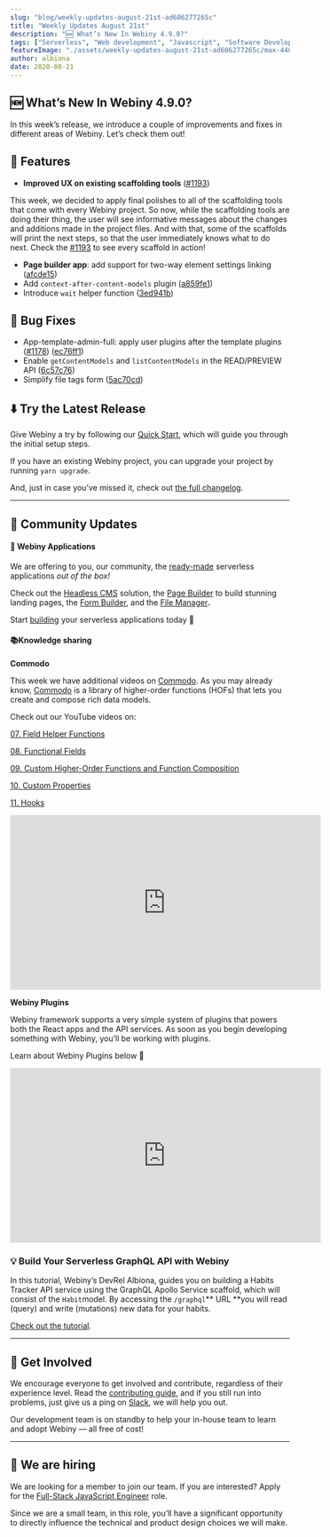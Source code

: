 ```yaml
---
slug: "blog/weekly-updates-august-21st-ad606277265c"
title: "Weekly Updates August 21st"
description: "🆕 What’s New In Webiny 4.9.0?"
tags: ["Serverless", "Web development", "Javascript", "Software Development", "GraphQL"]
featureImage: "./assets/weekly-updates-august-21st-ad606277265c/max-4480-1o0E0_LullVFxa7P7NDJxVA.png"
author: albiona
date: 2020-08-21
---
```


## 🆕 What’s New In Webiny 4.9.0?

In this week’s release, we introduce a couple of improvements and fixes in different areas of Webiny. Let’s check them out!

## 🚀 Features

- **Improved UX on existing scaffolding tools** ([#1193](https://github.com/webiny/webiny-js/pull/1193))

This week, we decided to apply final polishes to all of the scaffolding tools that come with every Webiny project. So now, while the scaffolding tools are doing their thing, the user will see informative messages about the changes and additions made in the project files. And with that, some of the scaffolds will print the next steps, so that the user immediately knows what to do next. Check the [#1193](https://github.com/webiny/webiny-js/pull/1193) to see every scaffold in action!

- **Page builder app**: add support for two-way element settings linking ([afcde15](https://github.com/webiny/webiny-js/commit/afcde1526ce5529026468d9fc2995397773548be))
- Add `context-after-content-models` plugin ([a859fe1](https://github.com/webiny/webiny-js/commit/a859fe1bd46a4c79edb8e50d53a27658c3bdd8d6))
- Introduce `wait` helper function ([3ed941b](https://github.com/webiny/webiny-js/commit/3ed941b0b8f3e96a3670de327a7c250bf45dc829))

## 🐞 Bug Fixes

- App-template-admin-full: apply user plugins after the template plugins ([#1178](https://github.com/webiny/webiny-js/issues/1178)) ([ec76ff1](https://github.com/webiny/webiny-js/commit/ec76ff1ee63ff4ca2cac5619b6de127519939b66))
- Enable `getContentModels` and `listContentModels` in the READ/PREVIEW API ([6c57c76](https://github.com/webiny/webiny-js/commit/6c57c763511923b5a482b1decdb97da0db85028d))
- Simplify file tags form ([5ac70cd](https://github.com/webiny/webiny-js/commit/5ac70cd38a34c16d78498521711e882393de0bc0))

## ⬇️ Try the Latest Release

Give Webiny a try by following our [Quick Start](https://docs.webiny.com/docs/get-started/quick-start), which will guide you through the initial setup steps.

If you have an existing Webiny project, you can upgrade your project by running `yarn upgrade`.

And, just in case you’ve missed it, check out [the full changelog](https://github.com/webiny/webiny-js/releases/tag/v4.9.0).

---

## 🙌 Community Updates

#### 🔮 Webiny Applications

We are offering to you, our community, the [ready-made](https://www.webiny.com/serverless-apps/) serverless applications _out of the box!_

Check out the [Headless CMS](https://www.webiny.com/serverless-app/headless-cms/) solution, the [Page Builder](https://www.webiny.com/serverless-app/page-builder/) to build stunning landing pages, the [Form Builder](https://www.webiny.com/serverless-app/form-builder/), and the [File Manager](https://www.webiny.com/serverless-app/file-manager/)**.**

Start [building](https://docs.webiny.com/docs/get-started/quick-start) your serverless applications today 🚀

#### 📚Knowledge sharing

**Commodo**

This week we have additional videos on [Commodo](https://github.com/webiny/commodo). As you may already know, [Commodo](https://github.com/webiny/commodo) is a library of higher-order functions (HOFs) that lets you create and compose rich data models.

Check out our YouTube videos on:

[07. Field Helper Functions](https://youtu.be/ZgVWbkJl6FY)

[08. Functional Fields](https://youtu.be/LGuraV1eElg)

[09. Custom Higher-Order Functions and Function Composition](https://youtu.be/aje2wvJoyEA)

[10. Custom Properties](https://www.youtube.com/watch?v=7PZjiJoXYqE)

[11. Hooks](https://www.youtube.com/watch?v=b0AtujYkLuU)

<iframe width="560" height="315" src="https://www.youtube.com/embed/ZgVWbkJl6FY" frameborder="0" allow="accelerometer; autoplay; clipboard-write; encrypted-media; gyroscope; picture-in-picture" allowfullscreen></iframe><br/>

**Webiny Plugins**

Webiny framework supports a very simple system of plugins that powers both the React apps and the API services. As soon as you begin developing something with Webiny, you’ll be working with plugins.

Learn about Webiny Plugins below 🔬

<iframe width="560" height="315" src="https://www.youtube.com/embed/4qcDLzu8kVM" frameborder="0" allow="accelerometer; autoplay; clipboard-write; encrypted-media; gyroscope; picture-in-picture" allowfullscreen></iframe>

### 💡 Build Your Serverless GraphQL API with Webiny

In this tutorial, Webiny’s DevRel Albiona, guides you on building a Habits Tracker API service using the GraphQL Apollo Service scaffold, which will consist of the `Habit`model. By accessing the `/graphql`** URL **you will read (query) and write (mutations) new data for your habits.

[Check out the tutorial](http://docs.webiny.com/docs/tutorials/build-your-serverless-graphql-api-webiny).

---

## 🤝 Get Involved

We encourage everyone to get involved and contribute, regardless of their experience level. Read the [contributing guide](https://github.com/webiny/webiny-js/blob/master/CONTRIBUTING.md), and if you still run into problems, just give us a ping on [Slack](https://www.webiny.com/slack), we will help you out.

Our development team is on standby to help your in-house team to learn and adopt Webiny — all free of cost!

---

## 🚀 We are hiring

We are looking for a member to join our team.
If you are interested? Apply for the [Full-Stack JavaScript Engineer](https://careers.webiny.com/full-stack-javascript-engineer/en) role.

Since we are a small team, in this role, you’ll have a significant opportunity to directly influence the technical and product design choices we will make.
